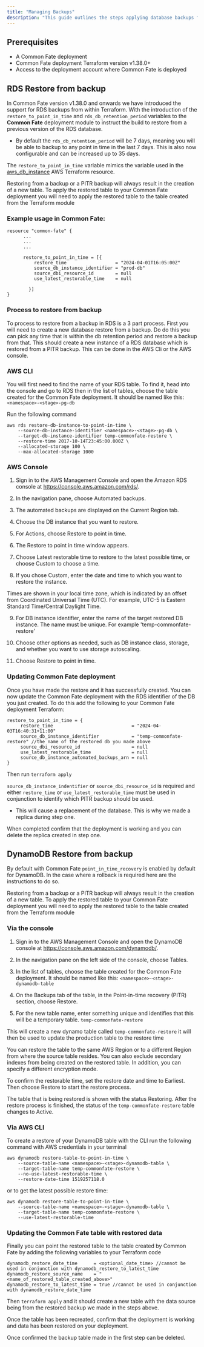 ```yaml
---
title: "Managing Backups"
description: "This guide outlines the steps applying database backups for RDS and DynamoDB in Common Fate deployments."
---
```


## **Prerequisites**

- A Common Fate deployment
- Common Fate deployment Terraform version v1.38.0+
- Access to the deployment account where Common Fate is deployed


## RDS Restore from backup
In Common Fate version v1.38.0 and onwards we have introduced the support for RDS backups from within Terraform. With the introduction of the 
`restore_to_point_in_time` and `rds_db_retention_period` variables to the **Common Fate** deployment module to instruct the build to restore from a previous version of the RDS database.

- By default the `rds_db_retention_period` will be 7 days, meaning you will be able to backup to any point in time in the last 7 days. This is also now configurable and can be increased up to 35 days.

The `restore_to_point_in_time` variable mimics the variable used in the [aws_db_instance](https://registry.terraform.io/providers/hashicorp/aws/latest/docs/resources/db_instance#restore-to-point-in-time) AWS Terraform resource. 

<Note>Restoring from a backup or a PITR backup will always result in the creation of a new table. To apply the restored table to your Common Fate deployment you will need to apply the restored table to the table created from the Terraform module</Note>


### Example usage in Common Fate:
```
resource "common-fate" {
      ...
      ...
      ...

      restore_to_point_in_time = [{
          restore_time                  = "2024-04-01T16:05:00Z"
          source_db_instance_identifier = "prod-db"
          source_dbi_resource_id        = null
          use_latest_restorable_time    = null
        
        }]
}
```

### Process to restore from backup 
To process to restore from a backup in RDS is a 3 part process.
First you will need to create a new database restore from a backup. Do do this you can pick any time that is within the db retention period and restore a backup from that. This should create a new instance of a RDS database which is restored from a PITR backup.
This can be done in the AWS Cli or the AWS console. 
### AWS CLI

You will first need to find the name of your RDS table. To find it, head into the console and go to RDS then in the list of tables, choose the table created for the Common Fate deployment. It should be named like this: `<namespace>-<stage>-pg-db`

Run the following command 
```
aws rds restore-db-instance-to-point-in-time \
    --source-db-instance-identifier <namespace>-<stage>-pg-db \
    --target-db-instance-identifier temp-commonfate-restore \
    --restore-time 2017-10-14T23:45:00.000Z \
    --allocated-storage 100 \
    --max-allocated-storage 1000
```

### AWS Console
1. Sign in to the AWS Management Console and open the Amazon RDS console at https://console.aws.amazon.com/rds/.

2. In the navigation pane, choose Automated backups.

3. The automated backups are displayed on the Current Region tab.

4. Choose the DB instance that you want to restore.

5. For Actions, choose Restore to point in time.

6. The Restore to point in time window appears.

7. Choose Latest restorable time to restore to the latest possible time, or choose Custom to choose a time.

8. If you chose Custom, enter the date and time to which you want to restore the instance.

<Note>Times are shown in your local time zone, which is indicated by an offset from Coordinated Universal Time (UTC). For example, UTC-5 is Eastern Standard Time/Central Daylight Time.</Note>

9. For DB instance identifier, enter the name of the target restored DB instance. The name must be unique. For example 'temp-commonfate-restore'

10. Choose other options as needed, such as DB instance class, storage, and whether you want to use storage autoscaling.

11. Choose Restore to point in time.

### Updating Common Fate deployment

Once you have made the restore and it has successfully created. You can now update the Common Fate deployment with the RDS identifier of the DB you just created.
To do this add the following to your Common Fate deployment Terraform:
```
restore_to_point_in_time = {
     restore_time                             = "2024-04-03T16:40:31+11:00"
     source_db_instance_identifier            = "temp-commonfate-restore" //the name of the restored db you made above
     source_dbi_resource_id                   = null
     use_latest_restorable_time               = null
     source_db_instance_automated_backups_arn = null
}
```

Then run `terraform apply`

<Note>`source_db_instance_indentifier` or `source_dbi_resource_id` is required and either `restore_time` or `use_latest_restorable_time` must be used in conjunction to identify which PITR backup should be used.</Note>
- This will cause a replacement of the database. This is why we made a replica during step one. 

When completed confirm that the deployment is working and you can delete the replica created in step one.


## DynamoDB Restore from backup

By default with Common Fate `point_in_time_recovery` is enabled by default for DynamoDB. In the case where a rollback is required here are the instructions to do so.

<Note>Restoring from a backup or a PITR backup will always result in the creation of a new table. To apply the restored table to your Common Fate deployment you will need to apply the restored table to the table created from the Terraform module</Note>

### Via the console
1. Sign in to the AWS Management Console and open the DynamoDB console at https://console.aws.amazon.com/dynamodb/.

2. In the navigation pane on the left side of the console, choose Tables.

3. In the list of tables, choose the table created for the Common Fate deployment. It should be named like this: `<namespace>-<stage>-dynamodb-table`

4. On the Backups tab of the table, in the Point-in-time recovery (PITR) section, choose Restore.

5. For the new table name, enter something unique and identifies that this will be a temporary table. `temp-commonfate-restore`

<Note>This will create a new dynamo table called `temp-commonfate-restore` it will then be used to update the production table to the restore time</Note>

<Note>You can restore the table to the same AWS Region or to a different Region from where the source table resides. You can also exclude secondary indexes from being created on the restored table. In addition, you can specify a different encryption mode.</Note>

To confirm the restorable time, set the restore date and time to Earliest. Then choose Restore to start the restore process.

The table that is being restored is shown with the status Restoring. After the restore process is finished, the status of the `temp-commonfate-restore` table changes to Active.



### Via AWS CLI
To create a restore of your DynamoDB table with the CLI run the following command with AWS credentials in your terminal
```
aws dynamodb restore-table-to-point-in-time \
    --source-table-name <namespace>-<stage>-dynamodb-table \
    --target-table-name temp-commonfate-restore \
    --no-use-latest-restorable-time \
    --restore-date-time 1519257118.0
```

or to get the latest possible restore time:
```
aws dynamodb restore-table-to-point-in-time \
    --source-table-name <namespace>-<stage>-dynamodb-table \
    --target-table-name temp-commonfate-restore \
    --use-latest-restorable-time  
```

### Updating the Common Fate table with restored data

Finally you can point the restored table to the table created by Common Fate by adding the following variables to your Terraform code

```
dynamodb_restore_date_time      = <optional_date_time> //cannot be used in conjunction with dynamodb_restore_to_latest_time
dynamodb_restore_source_name    = "<name_of_restored_table_created_above>"
dynamodb_restore_to_latest_time = true //cannot be used in conjunction with dynamodb_restore_date_time
```

Then `terraform apply` and it should create a new table with the data source being from the restored backup we made in the steps above. 

Once the table has been recreated, confirm that the deployment is working and data has been restored on your deployment.

Once confirmed the backup table made in the first step can be deleted.
